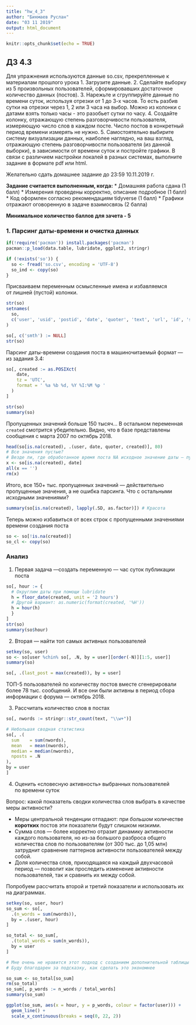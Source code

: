 ```yaml
---
title: "hw_4_3"
author: "Бикмаев Руслан"
date: "03 11 2019"
output: html_document
---
```


```r
knitr::opts_chunk$set(echo = TRUE)
```
## ДЗ 4.3

 Для упражнения используются  данные so.csv, прекрепленные к материалам прошлого урока
1. Загрузите данные.
2. Сделайте выборку из 5 произвольных пользователей, сформировавших достаточное количество данных (постов).
3. Нарежьте и сгруппируйте данные по времени суток, используя отрезки от 1 до 3-х часов. То есть разбив сутки на отрезки через 1, 2 или 3 часа на выбор. Можно из колонки с датами взять только часы - это разобьет сутки по часу.
4. Создайте колонку, отражающую степень разговорчивости пользователя, измеряющую число слов в каждом посте. Число постов в конкретный период времени измерять не нужно.
5. Самостоятельно выбирите систему визуализации данных, наиболее наглядно, на ваш взгляд, отражающую степень разговорчивости пользователя (из данной выборки), в зависимости от времени суток и постройте графики.
В связи с различием настройки локалей в разных системах, выполните задание в формате pdf  или html.


Желательно сдать домашнее задание до 23:59 10.11.2019 г.

**Задание считается выполненным, когда:**
 * Домашняя работа сдана (1 балл)
 * Измерения проведены корректно, описание подробное (1 балл)
 * Код оформлен согласно рекомендациям tidyverse (1 балл)
 * Графики отражают оговоренную в задаче взаимосвязь (2 балла)
 

**Минимальное количество баллов для зачета - 5**

### 1. Парсинг даты-времени и очистка данных

```r
if(!require('pacman')) install.packages('pacman')
pacman::p_load(data.table, lubridate, ggplot2, stringr)
```

```r
if (!exists('so')) {
  so <- fread('so.csv', encoding = 'UTF-8')
  so_ind <- copy(so) 
}
```

Присваиваем переменным осмысленные имена и избавляемся от лишней (пустой) колонки.

```r
str(so)
setnames(
  so,
  c('user', 'usid', 'postid', 'date', 'quoter', 'text', 'url', 'id', 'smth')
)

so[, c('smth') := NULL]
str(so)
```

Парсинг даты-времени создания поста в машиночитаемый формат — из задания 3.4:

```r
so[, created := as.POSIXct(
    date,
    tz = 'UTC',
    format = ' %a %b %d, %Y %I:%M %p '
  )
]

str(so)
summary(so)
```

Пропущенных значений больше 150 тысяч... В остальном переменная `created` смотрится убедительно. Видно, что в базе представлены сообщения с марта 2007 по октябрь 2018.

```r
head(so[is.na(created), .(user, date, quoter, created)], 80)
# Все значения пустые?
# Везде ли, где обработанное время поста NA исходное значение даты — пустое?
x <- so[is.na(created), date]
all(x == '')
rm(x)
```

Итого, все 150+ тыс. пропущенных значений — действительно пропущенные значения, а не ошибка парсинга. Что с остальными исходными значениями?

```r
summary(so[is.na(created), lapply(.SD, as.factor)]) # Красота
```

Теперь можно избавиться от всех строк с пропущенными значениями времени создания поста

```r
so <- so[!is.na(created)]
so_cl <- copy(so)
```

### Анализ

1. Первая задача —создать переменную — час суток публикации поста

```r
so[, hour := {
  # Округлим даты при помощи lubridate
  h = floor_date(created, unit = '2 hours')
  # Другой вариант: as.numeric(format(created, '%H'))
  h = hour(h)
  }
]
str(so)
summary(so$hour)
```

2. Вторая — найти топ самых активных пользователей

```r
setkey(so, user)
so <- so[user %chin% so[, .N, by = user][order(-N)][1:5, user]]
summary(so)

so[, .(last_post = max(created)), by = user]
```

ТОП-5 пользователей по количеству постов вместе сгенерировали более 78 тыс. сообщений. И все они были активны в период сбора информации с форума — октябрь 2018.

3. Рассчитать количество слов в постах

```r
so[, nwords := stringr::str_count(text, "\\w+")]

# Небольшая сводная статистика
so[, .(
  sum    = sum(nwords),
  mean   = mean(nwords),
  median = median(nwords),
  nposts = .N
),
by = user
]
```

4. Оценить «словесную активность» выбранных пользователей по времени суток

Вопрос: какой показатель сводки количества слов выбрать в качестве меры активности?

* Меры центральной тенденции отпадают: при *большом* количестве **коротких** постов эти показатели будут слишком низкими.
* Сумма слов — более корректно отразит динамику активности каждого пользователя, но из-за большого разброса общего количества слов по пользователям (от 300 тыс. до 1,05 млн) затруднит сравнение паттернов активности пользователей между собой.
* Доля количества слов, приходящаяся на каждый двухчасовой период — позволит как проследить изменение активности пользователей, так и сравнить их между собой.

Попробуем рассчитать второй и третий показатели и использовать их на диаграммах.

```r
setkey(so, user, hour)
so_sum <- so[,
  .(n_words = sum(nwords)),
  by = .(user, hour)
]

so_total <- so_sum[,
  .(total_words = sum(n_words)),
  by = user
]

# Мне очень не нравится этот подход с созданием дополнительной таблицы
# Буду благодарен за подсказку, как сделать это экономнее

so_sum <- so_total[so_sum]
rm(so_total)
so_sum[, p_words := n_words / total_words]
summary(so_sum)
```

```r
ggplot(so_sum, aes(x = hour, y = p_words, colour = factor(user))) +
  geom_line() +
  scale_x_continuous(breaks = seq(0, 22, 2))
```